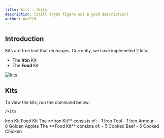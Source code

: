 ```yaml
---
title: Kits - /kits
description: (Still tryna figure out a good description)
author: WarFiN
---
```


## Introduction

Kits are free loot that recharges. Currently, we have implemeted 2 kits: 
- The **Iron** Kit
- The **Food** Kit

![kits](https://github.com/WarFiN123/docs-bugattipvp/blob/main/contents/docs/usage/auction_house/kits.png?raw=true)

## Kits

To view the kits, run the command below:
```bash
/kits
```

<Tabs defaultValue="Iron" className="pt-5 pb-1">
  <TabsList className="">
    <TabsTrigger value="Iron">Iron Kit</TabsTrigger>
    <TabsTrigger value="Food">Food Kit</TabsTrigger>
  </TabsList>
  <TabsContent value="Iron">
    The **Iron Kit** consists of:
    - 1 Iron Tool
    - 1 Iron Armour
    - 8 Golden Apples
  </TabsContent>
  <TabsContent value="Food">
    The **Food Kit** consists of:
    - 5 Cooked Beef
    - 5 Cooked Chicken
  </TabsContent>
</Tabs>
